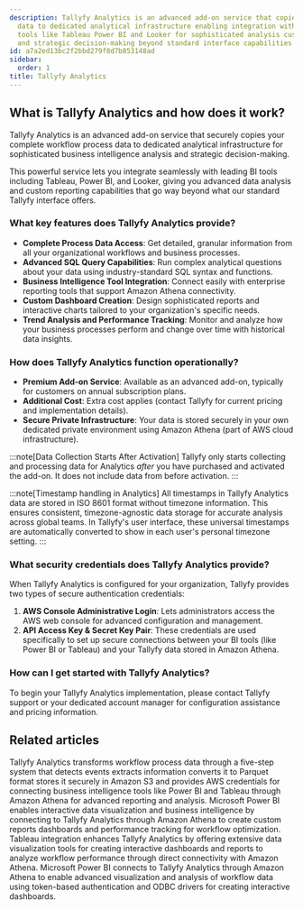 ```yaml
---
description: Tallyfy Analytics is an advanced add-on service that copies workflow
  data to dedicated analytical infrastructure enabling integration with business intelligence
  tools like Tableau Power BI and Looker for sophisticated analysis custom reporting
  and strategic decision-making beyond standard interface capabilities.
id: a7a2ed13bc2f2bbd279f8d7b853148ad
sidebar:
  order: 1
title: Tallyfy Analytics
---
```


## What is Tallyfy Analytics and how does it work?

Tallyfy Analytics is an advanced add-on service that securely copies your complete workflow process data to dedicated analytical infrastructure for sophisticated business intelligence analysis and strategic decision-making.

This powerful service lets you integrate seamlessly with leading BI tools including Tableau, Power BI, and Looker, giving you advanced data analysis and custom reporting capabilities that go way beyond what our standard Tallyfy interface offers.

### What key features does Tallyfy Analytics provide?

- **Complete Process Data Access**: Get detailed, granular information from all your organizational workflows and business processes.
- **Advanced SQL Query Capabilities**: Run complex analytical questions about your data using industry-standard SQL syntax and functions.
- **Business Intelligence Tool Integration**: Connect easily with enterprise reporting tools that support Amazon Athena connectivity.
- **Custom Dashboard Creation**: Design sophisticated reports and interactive charts tailored to your organization's specific needs.
- **Trend Analysis and Performance Tracking**: Monitor and analyze how your business processes perform and change over time with historical data insights.

### How does Tallyfy Analytics function operationally?

- **Premium Add-on Service**: Available as an advanced add-on, typically for customers on annual subscription plans.
- **Additional Cost**: Extra cost applies (contact Tallyfy for current pricing and implementation details).
- **Secure Private Infrastructure**: Your data is stored securely in your own dedicated private environment using Amazon Athena (part of AWS cloud infrastructure).

:::note[Data Collection Starts After Activation]
Tallyfy only starts collecting and processing data for Analytics *after* you have purchased and activated the add-on. It does not include data from before activation.
:::

:::note[Timestamp handling in Analytics]
All timestamps in Tallyfy Analytics data are stored in ISO 8601 format without timezone information. This ensures consistent, timezone-agnostic data storage for accurate analysis across global teams. In Tallyfy's user interface, these universal timestamps are automatically converted to show in each user's personal timezone setting.
:::

### What security credentials does Tallyfy Analytics provide?

When Tallyfy Analytics is configured for your organization, Tallyfy provides two types of secure authentication credentials:

1. **AWS Console Administrative Login**: Lets administrators access the AWS web console for advanced configuration and management.
2. **API Access Key & Secret Key Pair**: These credentials are used specifically to set up secure connections between your BI tools (like Power BI or Tableau) and your Tallyfy data stored in Amazon Athena.

### How can I get started with Tallyfy Analytics?

To begin your Tallyfy Analytics implementation, please contact Tallyfy support or your dedicated account manager for configuration assistance and pricing information.


<PageTree />


## Related articles
<CardGrid>
<LinkTitleCard header="<b>Analytics > How Tallyfy Analytics works</b>" href="/products/pro/integrations/analytics/how-does-tallyfy-analytics-process-my-data/" > Tallyfy Analytics transforms workflow process data through a five-step system that detects events extracts information converts it to Parquet format stores it securely in Amazon S3 and provides AWS credentials for connecting business intelligence tools like Power BI and Tableau through Amazon Athena for advanced reporting and analysis. </LinkTitleCard>
<LinkTitleCard header="<b>Analytics > Power BI</b>" href="/products/pro/integrations/analytics/powerbi/" > Microsoft Power BI enables interactive data visualization and business intelligence by connecting to Tallyfy Analytics through Amazon Athena to create custom reports dashboards and performance tracking for workflow optimization. </LinkTitleCard>
<LinkTitleCard header="<b>Analytics > Tableau</b>" href="/products/pro/integrations/analytics/tableau/" > Tableau integration enhances Tallyfy Analytics by offering extensive data visualization tools for creating interactive dashboards and reports to analyze workflow performance through direct connectivity with Amazon Athena. </LinkTitleCard>
<LinkTitleCard header="<b>Powerbi > Connect Power BI</b>" href="/products/pro/integrations/analytics/powerbi/how-to-analyze-tallyfy-workflows-with-power-bi/" > Microsoft Power BI connects to Tallyfy Analytics through Amazon Athena to enable advanced visualization and analysis of workflow data using token-based authentication and ODBC drivers for creating interactive dashboards. </LinkTitleCard>
</CardGrid>